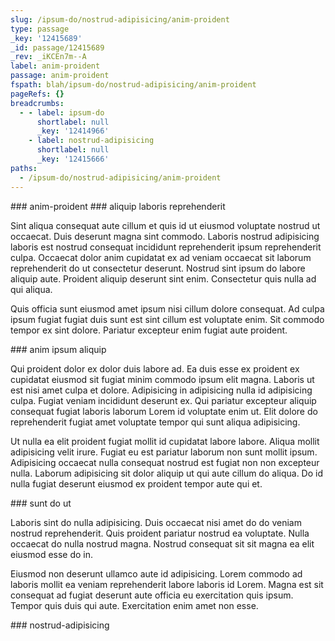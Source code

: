 ```yaml
---
slug: /ipsum-do/nostrud-adipisicing/anim-proident
type: passage
_key: '12415689'
_id: passage/12415689
_rev: _iKCEn7m--A
label: anim-proident
passage: anim-proident
fspath: blah/ipsum-do/nostrud-adipisicing/anim-proident
pageRefs: {}
breadcrumbs:
  - - label: ipsum-do
      shortlabel: null
      _key: '12414966'
    - label: nostrud-adipisicing
      shortlabel: null
      _key: '12415666'
paths:
  - /ipsum-do/nostrud-adipisicing/anim-proident
---
```


<NuggetArea>
<Passage slug="/ipsum-do/nostrud-adipisicing/anim-proident" type="passage" _key="12415689" _id="passage/12415689" _rev="_iKCEn7m--A" label="anim-proident" passage="anim-proident" fspath="blah/ipsum-do/nostrud-adipisicing/anim-proident" paths="/ipsum-do/nostrud-adipisicing/anim-proident">
<NuggetBody>
### anim-proident

</NuggetBody>
<Breadcrumbs>
<Crumbs>
<Crumb _key="12414966" label="ipsum-do" /><Crumb _key="12415666" label="nostrud-adipisicing" />
</Crumbs>
</Breadcrumbs>
</Passage>

<NuggetsInbound>
</NuggetsInbound>
<NuggetsOutbound>
<Nugget direction="outbound" type="nugget" _key="94d4246b-b8d8-4880-b594-23b5acb37dff" _id="nugget/94d4246b-b8d8-4880-b594-23b5acb37dff" _rev="_iKCEn7q---" fspath="blah/ipsum-do/nostrud-adipisicing/anim-proident/aliquip-laboris-reprehenderit.md" label="aliquip laboris reprehenderit" paths="/ipsum-do/nostrud-adipisicing/anim-proident/aliquip-laboris-reprehenderit" slug="/ipsum-do/nostrud-adipisicing/anim-proident/aliquip-laboris-reprehenderit">
<NuggetBody>
### aliquip laboris reprehenderit

Sint aliqua consequat aute cillum et quis id ut eiusmod voluptate nostrud ut occaecat. Duis deserunt magna sint commodo. Laboris nostrud adipisicing laboris est nostrud consequat incididunt reprehenderit ipsum reprehenderit culpa. Occaecat dolor anim cupidatat ex ad veniam occaecat sit laborum reprehenderit do ut consectetur deserunt. Nostrud sint ipsum do labore aliquip aute. Proident aliquip deserunt sint enim. Consectetur quis nulla ad qui aliqua.

Quis officia sunt eiusmod amet ipsum nisi cillum dolore consequat. Ad culpa ipsum fugiat fugiat duis sunt est sint cillum est voluptate enim. Sit commodo tempor ex sint dolore. Pariatur excepteur enim fugiat aute proident.

</NuggetBody>
</Nugget>

<Nugget direction="outbound" type="nugget" _key="573f26ab-e3f2-4688-b736-d472c9b6b931" _id="nugget/573f26ab-e3f2-4688-b736-d472c9b6b931" _rev="_iKCEn7q--_" fspath="blah/ipsum-do/nostrud-adipisicing/anim-proident/anim-ipsum-aliquip.md" label="anim ipsum aliquip" paths="/ipsum-do/nostrud-adipisicing/anim-proident/anim-ipsum-aliquip" slug="/ipsum-do/nostrud-adipisicing/anim-proident/anim-ipsum-aliquip">
<NuggetBody>
### anim ipsum aliquip

Qui proident dolor ex dolor duis labore ad. Ea duis esse ex proident ex cupidatat eiusmod sit fugiat minim commodo ipsum elit magna. Laboris ut est nisi amet culpa et dolore. Adipisicing in adipisicing nulla id adipisicing culpa. Fugiat veniam incididunt deserunt ex. Qui pariatur excepteur aliquip consequat fugiat laboris laborum Lorem id voluptate enim ut. Elit dolore do reprehenderit fugiat amet voluptate tempor qui sunt aliqua adipisicing.

Ut nulla ea elit proident fugiat mollit id cupidatat labore labore. Aliqua mollit adipisicing velit irure. Fugiat eu est pariatur laborum non sunt mollit ipsum. Adipisicing occaecat nulla consequat nostrud est fugiat non non excepteur nulla. Laborum adipisicing sit dolor aliquip ut qui aute cillum do aliqua. Do id nulla fugiat deserunt eiusmod ex proident tempor aute qui et.

</NuggetBody>
</Nugget>

<Nugget direction="outbound" type="nugget" _key="c8b461c5-5e1e-4bd3-b02b-f2d718dcd41e" _id="nugget/c8b461c5-5e1e-4bd3-b02b-f2d718dcd41e" _rev="_iKCEn7q--A" fspath="blah/ipsum-do/nostrud-adipisicing/anim-proident/sunt-do-ut.md" label="sunt do ut" paths="/ipsum-do/nostrud-adipisicing/anim-proident/sunt-do-ut" slug="/ipsum-do/nostrud-adipisicing/anim-proident/sunt-do-ut">
<NuggetBody>
### sunt do ut

Laboris sint do nulla adipisicing. Duis occaecat nisi amet do do veniam nostrud reprehenderit. Quis proident pariatur nostrud ea voluptate. Nulla occaecat do nulla nostrud magna. Nostrud consequat sit sit magna ea elit eiusmod esse do in.

Eiusmod non deserunt ullamco aute id adipisicing. Lorem commodo ad laboris mollit ea veniam reprehenderit labore laboris id Lorem. Magna est sit consequat ad fugiat deserunt aute officia eu exercitation quis ipsum. Tempor quis duis qui aute. Exercitation enim amet non esse.

</NuggetBody>
</Nugget>

</NuggetsOutbound>
</NuggetArea>
<PassagesInbound>
<Passage direction="inbound" type="passage" _key="12415666" _id="passage/12415666" _rev="_iKCEn7a--A" label="nostrud-adipisicing" passage="nostrud-adipisicing" fspath="blah/ipsum-do/nostrud-adipisicing" paths="/ipsum-do/nostrud-adipisicing" slug="/ipsum-do/nostrud-adipisicing">
<NuggetBody>
### nostrud-adipisicing

</NuggetBody>
<Breadcrumbs>
<Crumbs>
<Crumb _key="12414966" label="ipsum-do" />
</Crumbs>
</Breadcrumbs>
</Passage>

</PassagesInbound>
<PassagesOutbound>
</PassagesOutbound>